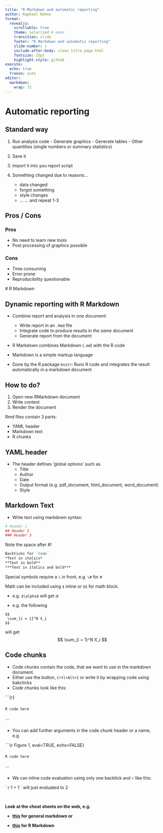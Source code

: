```yaml
---
title: "R Markdown and automatic reporting"
author: Raphael Rehms
format: 
  revealjs:
    scrollable: true
    theme: solarized # moon
    transition: slide
    footer: "R Markdown and automatic reporting"
    slide-number: c
    include-after-body: clean_title_page.html
    fontsize: 25pt
    highlight-style: github
execute: 
  echo: true
  freeze: auto
editor: 
  markdown: 
    wrap: 72
---
```


# Automatic reporting

## Standard way

1.  Run analysis code - Generate graphics - Generate tables - Other
    quantities (single numbers or summary statistics)

2.  Save it

3.  Import it into you report script

4.  Something changed due to reasons...

    -   data changed
    -   forgot something
    -   style changes
    -   ... ... and repeat 1-3

## Pros / Cons

### Pros

-   No need to learn new tools
-   Post processing of graphics possible

### Cons

-   Time consuming
-   Error prone
-   Reproducibility questionable

\# R Markdown

## Dynamic reporting with R Markdown

-   Combine report and analysis in one document:

    -   Write report in an `.Rmd` file
    -   Integrate code to produce results *in the same* document
    -   Generate report from the document

-   R Markdown combines Markdown (`.md`) with the R code

-   Markdown is a simple markup language

-   Done by the R package `knitr`: Runs R code and integrates the result
    automatically in a markdown document

## How to do?

1.  Open new RMarkdown document
2.  Write content
3.  Render the document

Rmd files contain 3 parts:

-   YAML header
-   Markdown text
-   R chunks

## YAML header

-   The header defines 'global options' such as
    -   Title
    -   Author
    -   Date
    -   Output format (e.g. pdf_document, html_document, word_document)
    -   Style

## Markdown Text

-   Write text using markdown syntax:

```r
# Header 1
## Header 2
### Header 3
```

Note the space after #!

```markdown
Backticks for `Code`
*Text in italics*
**Text in bold**
***Text in italics and bold***
```

Special symbols require a `\` in front, e.g. `\#` for `#`

Math can be included using `$` inline or `$$` for math block.

-   e.g. `$\alpha$` will get $\alpha$

-   e.g. the following

```         
$$
 \sum_{i = 1}^N X_i
$$
```

will get $$
 \sum_{i = 1}^N X_i
$$

## Code chunks

-   Code chunks contain the code, that we want to use in the markdown
    document.
-   Either use the button, `Crtl+Alt+I` or write it by wrapping code
    using bakcticks
-   Code chunks look like this:

\`\`\`{r}

### 

`R code here`

### 

\`\`\`

-   You can add further arguments in the code chunk header or a name,
    e.g.

\`\`\`{r Figure 1, eval=TRUE, echo=FALSE}

### 

`R code here`

### 

\`\`\`

-   We can inline code evaluation using only one backtick and `r` like
    this:

\` r 1 + 1 \` will just evaluated to 2

<br>

**Look at the cheat sheets on the web, e.g.**

-    **[this](https://github.com/lifeparticle/Markdown-Cheatsheet) for
    general markdown or**

-   
    **[this](https://www.google.com/url?sa=t&source=web&rct=j&opi=89978449&url=https://www.rstudio.com/wp-content/uploads/2015/02/rmarkdown-cheatsheet.pdf&ved=2ahUKEwiQi6fr9_GHAxUu-AIHHU24KeAQFnoECAkQAQ&usg=AOvVaw0EdaMWRMevvsxYfQzsnSR4)
    for R Markdown**
